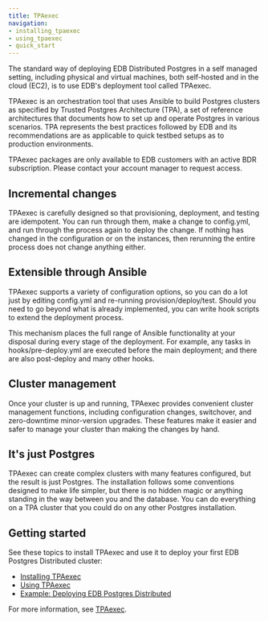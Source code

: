 ```yaml
---
title: TPAexec
navigation:
- installing_tpaexec
- using_tpaexec
- quick_start
---
```


The standard way of deploying EDB Distributed Postgres in a self managed setting,
including physical and virtual machines, both self-hosted and in the cloud
(EC2), is to use EDB's deployment tool called TPAexec.

TPAexec is an orchestration tool that uses Ansible to build Postgres clusters as specified by Trusted Postgres Architecture (TPA), a set of reference architectures that documents how to set up and operate Postgres in various scenarios. TPA represents the best practices followed by EDB and its recommendations are as applicable to quick testbed setups as to production environments.

TPAexec packages are only available to EDB customers with an active BDR subscription. Please contact your account manager to request access.


## Incremental changes
TPAexec is carefully designed so that provisioning, deployment, and testing are idempotent. You can run through them, make a change to config.yml, and run through the process again to deploy the change. If nothing has changed in the configuration or on the instances, then rerunning the entire process does not change anything either.

## Extensible through Ansible
TPAexec supports a variety of configuration options, so you can do a lot just by editing config.yml and re-running provision/deploy/test. Should you need to go beyond what is already implemented, you can write hook scripts to extend the deployment process.

This mechanism places the full range of Ansible functionality at your disposal during every stage of the deployment. For example, any tasks in hooks/pre-deploy.yml are executed before the main deployment; and there are also post-deploy and many other hooks.

## Cluster management
Once your cluster is up and running, TPAexec provides convenient cluster management functions, including configuration changes, switchover, and zero-downtime minor-version upgrades. These features make it easier and safer to manage your cluster than making the changes by hand.

## It's just Postgres
TPAexec can create complex clusters with many features configured, but the result is just Postgres. The installation follows some conventions designed to make life simpler, but there is no hidden magic or anything standing in the way between you and the database. You can do everything on a TPA cluster that you could do on any other Postgres installation.

## Getting started
See these topics to install TPAexec and use it to deploy your first EDB Postgres Distributed cluster:
- [Installing TPAexec](installing_tpaexec)
- [Using TPAexec](using_tpaexec)
- [Example: Deploying EDB Postgres Distributed](quick_start)

For more information, see [TPAexec](https://documentation.enterprisedb.com/tpa/release/latest/).


